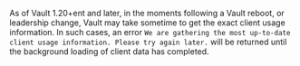 As of Vault 1.20+ent and later, in the moments following a Vault reboot, or leadership change, Vault may take sometime to get the exact client usage information. In such cases, an error  `We are gathering the most up-to-date client usage information. Please try again later.` will be returned until the background loading of client data has completed.

